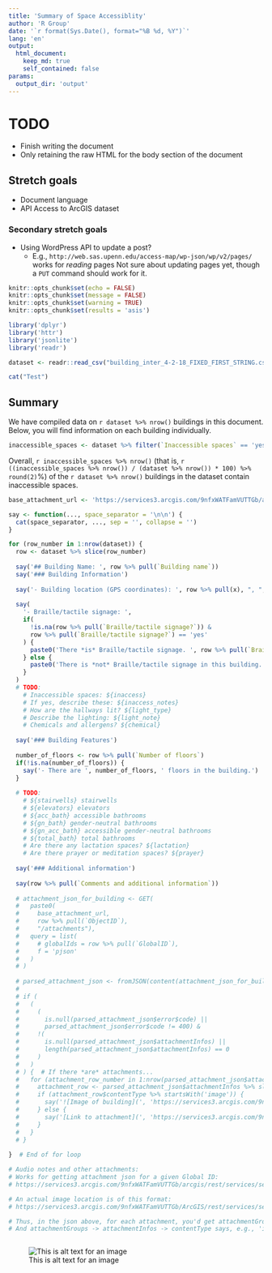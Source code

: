 ```yaml
---
title: 'Summary of Space Accessiblity'
author: 'R Group'
date: '`r format(Sys.Date(), format="%B %d, %Y")`'
lang: 'en'
output: 
  html_document:
    keep_md: true
    self_contained: false
params: 
  output_dir: 'output'
---
```


<!-- This can be viewed, e.g., at 
https://rawgit.com/publicus/upenn-accessible-spaces-dynamic-report/master/Example.html
-->

# TODO

- Finish writing the document
- Only retaining the raw HTML for the body section of the document

## Stretch goals

- Document language
- API Access to ArcGIS dataset

### Secondary stretch goals

- Using WordPress API to update a post?
  - E.g., `http://web.sas.upenn.edu/access-map/wp-json/wp/v2/pages/` works for *reading* pages Not sure about updating pages yet, though a `PUT` command should work for it.

```r
knitr::opts_chunk$set(echo = FALSE)
knitr::opts_chunk$set(message = FALSE)
knitr::opts_chunk$set(warning = TRUE)
knitr::opts_chunk$set(results = 'asis')

library('dplyr')
library('httr')
library('jsonlite')
library('readr')
```

```r
dataset <- readr::read_csv("building_inter_4-2-18_FIXED_FIRST_STRING.csv")
```

```r
cat("Test")
```

## Summary

We have compiled data on `r dataset %>% nrow()` buildings in this document. Below, you will find information on each building individually.

```r
inaccessible_spaces <- dataset %>% filter(`Inaccessible spaces` == 'yes')
```

Overall, `r inaccessible_spaces %>% nrow()` (that is, `r ((inaccessible_spaces %>% nrow()) / (dataset %>% nrow()) * 100) %>% round(2)`%) of the `r dataset %>% nrow()` buildings in the dataset contain inaccessible spaces.

```r
base_attachment_url <- 'https://services3.arcgis.com/9nfxWATFamVUTTGb/arcgis/rest/services/service_12179aa8762647dba17ff539184807a7/FeatureServer/0/'

say <- function(..., space_separator = '\n\n') {
  cat(space_separator, ..., sep = '', collapse = '')
}

for (row_number in 1:nrow(dataset)) {
  row <- dataset %>% slice(row_number)
  
  say('## Building Name: ', row %>% pull(`Building name`))
  say('### Building Information')
  
  say('- Building location (GPS coordinates): ', row %>% pull(x), ", ", row %>% pull(y))
  
  say(
    '- Braille/tactile signage: ',
    if(
      !is.na(row %>% pull(`Braille/tactile signage?`)) &
      row %>% pull(`Braille/tactile signage?`) == 'yes'
    ) {
      paste0('There *is* Braille/tactile signage. ', row %>% pull(`Braille Description`))
    } else {
      paste0('There is *not* Braille/tactile signage in this building.')
    }
  )
  # TODO:
    # Inaccessible spaces: ${inaccess}
    # If yes, describe these: ${inaccess_notes}
    # How are the hallways lit? ${light_type}
    # Describe the lighting: ${light_note}
    # Chemicals and allergens? ${chemical}
  
  say('### Building Features')
  
  number_of_floors <- row %>% pull(`Number of floors`)
  if(!is.na(number_of_floors)) {
    say('- There are ', number_of_floors, ' floors in the building.')
  }
  
  # TODO:
    # ${stairwells} stairwells
    # ${elevators} elevators
    # ${acc_bath} accessible bathrooms
    # ${gn_bath} gender-neutral bathrooms
    # ${gn_acc_bath} accessible gender-neutral bathrooms
    # ${total_bath} total bathrooms
    # Are there any lactation spaces? ${lactation} 
    # Are there prayer or meditation spaces? ${prayer}
  
  say('### Additional information')
  
  say(row %>% pull(`Comments and additional information`))
  
  # attachment_json_for_building <- GET(
  #   paste0(
  #     base_attachment_url,
  #     row %>% pull(`ObjectID`),
  #     "/attachments"),
  #   query = list(
  #     # globalIds = row %>% pull(`GlobalID`),
  #     f = 'pjson'
  #   )
  # )
  
  # parsed_attachment_json <- fromJSON(content(attachment_json_for_building))
  # 
  # if (
  #   (
  #     (
  #       is.null(parsed_attachment_json$error$code) ||
  #       parsed_attachment_json$error$code != 400) &
  #     !(
  #       is.null(parsed_attachment_json$attachmentInfos) ||
  #       length(parsed_attachment_json$attachmentInfos) == 0
  #     )
  #   )
  # ) {  # If there *are* attachments...
  #   for (attachment_row_number in 1:nrow(parsed_attachment_json$attachmentInfos)) {
  #     attachment_row <- parsed_attachment_json$attachmentInfos %>% slice(attachment_row_number)
  #     if (attachment_row$contentType %>% startsWith('image')) {
  #       say('![Image of building](', 'https://services3.arcgis.com/9nfxWATFamVUTTGb/ArcGIS/rest/services/service_12179aa8762647dba17ff539184807a7/FeatureServer/0/15/attachments/', attachment_row$id, ')')
  #     } else {
  #       say('[Link to attachment](', 'https://services3.arcgis.com/9nfxWATFamVUTTGb/ArcGIS/rest/services/service_12179aa8762647dba17ff539184807a7/FeatureServer/0/15/attachments/', attachment_row$id, ')')
  #     }
  #   }
  # }
  
}  # End of for loop
```

```r
# Audio notes and other attachments:
# Works for getting attachment json for a given Global ID:
# https://services3.arcgis.com/9nfxWATFamVUTTGb/arcgis/rest/services/service_12179aa8762647dba17ff539184807a7/FeatureServer/0/queryAttachments?objectIds=&globalIds=be47a8fd-a98c-4088-9850-b9fb38549538&definitionExpression=&attachmentTypes=&size=&keywords=&resultOffset=&resultRecordCount=&f=pjson

# An actual image location is of this format:
# https://services3.arcgis.com/9nfxWATFamVUTTGb/ArcGIS/rest/services/service_12179aa8762647dba17ff539184807a7/FeatureServer/0/15/attachments/7

# Thus, in the json above, for each attachment, you'd get attachmentGroups -> attachmentInfos -> id. That ID is the end of the image URL above.
# And attachmentGroups -> attachmentInfos -> contentType says, e.g., 'image/jpeg' (vs. audio of some sort).
```

```r

```

![This is alt text for an image](https://services3.arcgis.com/9nfxWATFamVUTTGb/ArcGIS/rest/services/service_12179aa8762647dba17ff539184807a7/FeatureServer/0/15/attachments/7)
